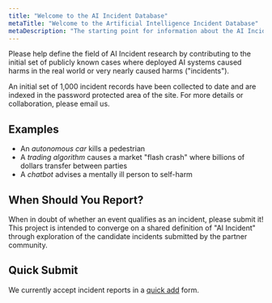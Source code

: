 ```yaml
---
title: "Welcome to the AI Incident Database"
metaTitle: "Welcome to the Artificial Intelligence Incident Database"
metaDescription: "The starting point for information about the AI Incident Database"
---
```


Please help define the field of AI Incident research by contributing to the initial set of publicly known cases where deployed AI systems caused harms in the real world or very nearly caused harms ("incidents").

An initial set of 1,000 incident records have been collected to date and are indexed in the password protected area of the site. For more details or collaboration, please email us.

## Examples

* An *autonomous car* kills a pedestrian
* A *trading algorithm* causes a market "flash crash" where billions of dollars transfer between parties
* A *chatbot* advises a mentally ill person to self-harm

## When Should You Report?

When in doubt of whether an event qualifies as an incident, please submit it! This project is intended to converge on a shared definition of "AI Incident" through exploration of the candidate incidents submitted by the partner community.

## Quick Submit

We currently accept incident reports in a [quick add](/quickadd/index.html) form.
